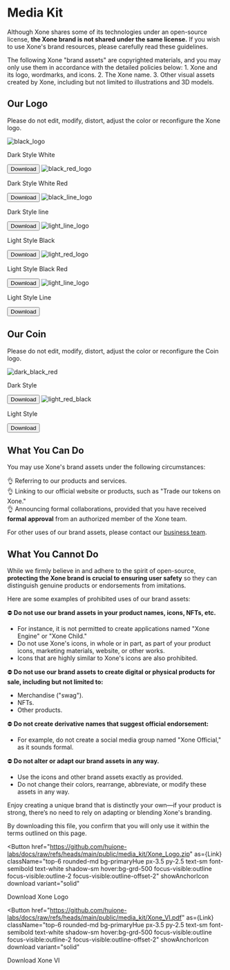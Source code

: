 
# Media Kit

Although Xone shares some of its technologies under an open-source license, **the Xone brand is not shared under the same license.** If you wish to use Xone's brand resources, please carefully read these guidelines.  

<Callout type="warning" emoji="⚠️">
  The following Xone "brand assets" are copyrighted materials, and you may only use them in accordance with the detailed policies below:  
  1. Xone and its logo, wordmarks, and icons.  
  2. The Xone name.  
  3. Other visual assets created by Xone, including but not limited to illustrations and 3D models.  
</Callout>

## Our Logo

Please do not edit, modify, distort, adjust the color or reconfigure the Xone logo.

<div class="mt-2 grid grid-cols-2 sm:grid-cols-4 lg:grid-cols-3 gap-2">
  <Card isFooterBlurred className="border-none" radius="lg">
    <Image
      download
      as={link}
      alt="black_logo"
      className="object-cover"
      src="/images/black_logo.png"
      width={300}
    />
    <CardFooter className="justify-between before:bg-white/10 border-white/20 border-1 overflow-hidden py-1 absolute before:rounded-xl rounded-large bottom-1 w-[calc(100%_-_8px)] shadow-small ml-1 z-10">
      <p className="text-tiny text-white/80">Dark Style White</p>
      <Button
        href="https://github.com/huione-labs/docs/raw/refs/heads/main/public/media_kit/Dark_Style_Logo_White.zip"
        className="text-tiny text-white bg-black/20"
        color="default"
        radius="lg"
        size="sm"
        variant="flat"
      >
        Download
      </Button>
    </CardFooter>
  </Card>
  <Card isFooterBlurred className="border-none" radius="lg">
    <Image
      download
      as={link}
      alt="black_red_logo"
      className="object-cover"
      src="/images/black_red_logo.png"
      width={300}
    />
    <CardFooter className="justify-between before:bg-white/10 border-white/20 border-1 overflow-hidden py-1 absolute before:rounded-xl rounded-large bottom-1 w-[calc(100%_-_8px)] shadow-small ml-1 z-10">
      <p className="text-tiny text-white/80">Dark Style White Red</p>
      <Button
        href="https://github.com/huione-labs/docs/raw/refs/heads/main/public/media_kit/Dark_Style_Logo_White_Red.zip"
        className="text-tiny text-white bg-black/20"
        color="default"
        radius="lg"
        size="sm"
        variant="flat"
      >
        Download
      </Button>
    </CardFooter>
  </Card>
  <Card isFooterBlurred className="border-none" radius="lg">
    <Image
      download
      as={link}
      alt="black_line_logo"
      className="object-cover"
      src="/images/black_line_logo.png"
      width={300}
    />
    <CardFooter className="justify-between before:bg-white/10 border-white/20 border-1 overflow-hidden py-1 absolute before:rounded-xl rounded-large bottom-1 w-[calc(100%_-_8px)] shadow-small ml-1 z-10">
      <p className="text-tiny text-white/80">Dark Style line</p>
      <Button
        href="https://github.com/huione-labs/docs/raw/refs/heads/main/public/media_kit/Dark_Style_Logo_Line.zip"
        className="text-tiny text-white bg-black/20"
        color="default"
        radius="lg"
        size="sm"
        variant="flat"
      >
        Download
      </Button>
    </CardFooter>
  </Card>
  <Card isFooterBlurred className="border-none" radius="lg">
    <Image
      download
      as={link}
      alt="light_line_logo"
      className="object-cover"
      src="/images/light_logo.png"
      width={300}
    />
    <CardFooter className="justify-between before:bg-white/10 border-white/20 border-1 overflow-hidden py-1 absolute before:rounded-xl rounded-large bottom-1 w-[calc(100%_-_8px)] shadow-small ml-1 z-10">
      <p className="text-tiny text-black dark:text-white/80">Light Style Black</p>
      <Button
        href="https://github.com/huione-labs/docs/raw/refs/heads/main/public/media_kit/Light_Style_Logo_Black.zip"
        className="text-tiny text-black dark:dark:text-white/80 bg-black/20"
        color="default"
        radius="lg"
        size="sm"
        variant="flat"
      >
        Download
      </Button>
    </CardFooter>
  </Card>
  <Card isFooterBlurred className="border-none" radius="lg">
    <Image
      download
      as={link}
      alt="light_red_logo"
      className="object-cover"
      src="/images/light_red_logo.png"
      width={300}
    />
    <CardFooter className="justify-between before:bg-white/10 border-white/20 border-1 overflow-hidden py-1 absolute before:rounded-xl rounded-large bottom-1 w-[calc(100%_-_8px)] shadow-small ml-1 z-10">
      <p className="text-tiny text-black dark:text-white/80">Light Style Black Red</p>
      <Button
        href="https://github.com/huione-labs/docs/raw/refs/heads/main/public/media_kit/Light_Style_Logo_Black_Red.zip"
        className="text-tiny text-black dark:dark:text-white/80 bg-black/20"
        color="default"
        radius="lg"
        size="sm"
        variant="flat"
      >
        Download
      </Button>
    </CardFooter>
  </Card>
  <Card isFooterBlurred className="border-none" radius="lg">
    <Image
      download
      as={link}
      alt="light_line_logo"
      className="object-cover"
      src="/images/light_line_logo.png"
      width={300}
    />
    <CardFooter className="justify-between before:bg-white/10 border-white/20 border-1 overflow-hidden py-1 absolute before:rounded-xl rounded-large bottom-1 w-[calc(100%_-_8px)] shadow-small ml-1 z-10">
      <p className="text-tiny text-black dark:text-white/80">Light Style Line</p>
      <Button
        href="https://github.com/huione-labs/docs/raw/refs/heads/main/public/media_kit/Light_Style_Logo_Line.zip"
        className="text-tiny text-black dark:dark:text-white/80 bg-black/20"
        color="default"
        radius="lg"
        size="sm"
        variant="flat"
      >
        Download
      </Button>
    </CardFooter>
  </Card>
</div>

## Our Coin

Please do not edit, modify, distort, adjust the color or reconfigure the Coin logo.

<div class="mt-2 grid grid-cols-[repeat(auto-fit,minmax(200px,1fr))] gap-2">
  <Card isFooterBlurred className="border-none" radius="lg">
    <Image
      download
      as={link}
      alt="dark_black_red"
      className="object-cover"
      src="/images/dark_black_red.png"
      width={412}
    />
    <CardFooter className="justify-between before:bg-white/10 border-white/20 border-1 overflow-hidden py-1 absolute before:rounded-xl rounded-large bottom-1 w-[calc(100%_-_8px)] shadow-small ml-1 z-10">
      <p className="text-tiny text-white/80">Dark Style</p>
      <Button
        href="https://github.com/huione-labs/docs/raw/refs/heads/main/public/media_kit/Dark_Style_Coin_White_Red.zip"
        className="text-tiny text-white bg-black/20"
        color="default"
        radius="lg"
        size="sm"
        variant="flat"
      >
        Download
      </Button>
    </CardFooter>
  </Card>
  <Card isFooterBlurred className="border-none" radius="lg">
    <Image
      download
      as={link}
      alt="light_red_black"
      className="object-cover"
      src="/images/light_red_black.png"
      width={412}
    />
    <CardFooter className="justify-between before:bg-white/10 border-white/20 border-1 overflow-hidden py-1 absolute before:rounded-xl rounded-large bottom-1 w-[calc(100%_-_8px)] shadow-small ml-1 z-10">
      <p className="text-tiny text-black dark:text-white/80">Light Style</p>
      <Button
        href="https://github.com/huione-labs/docs/raw/refs/heads/main/public/media_kit/Light_Style_Coin_Black_Red.zip"
        className="text-tiny text-black dark:dark:text-white/80 bg-black/20"
        color="default"
        radius="lg"
        size="sm"
        variant="flat"
      >
        Download
      </Button>
    </CardFooter>
  </Card>
</div>


## What You Can Do

You may use Xone's brand assets under the following circumstances:  

👌 Referring to our products and services.  
👌 Linking to our official website or products, such as "Trade our tokens on Xone."  
👌 Announcing formal collaborations, provided that you have received **formal approval** from an authorized member of the Xone team.  

For other uses of our brand assets, please contact our [business team](mailto:business@xone.plus).  


## What You Cannot Do

While we firmly believe in and adhere to the spirit of open-source, **protecting the Xone brand is crucial to ensuring user safety** so they can distinguish genuine products or endorsements from imitations.  

Here are some examples of prohibited uses of our brand assets:  

⛔️ **Do not use our brand assets in your product names, icons, NFTs, etc.**  
- For instance, it is not permitted to create applications named "Xone Engine" or "Xone Child."  
- Do not use Xone's icons, in whole or in part, as part of your product icons, marketing materials, website, or other works.  
- Icons that are highly similar to Xone's icons are also prohibited.  

⛔️ **Do not use our brand assets to create digital or physical products for sale, including but not limited to:**  
- Merchandise ("swag").  
- NFTs.  
- Other products.  

⛔️ **Do not create derivative names that suggest official endorsement:**  
- For example, do not create a social media group named "Xone Official," as it sounds formal.  

⛔️ **Do not alter or adapt our brand assets in any way.**  
- Use the icons and other brand assets exactly as provided.  
- Do not change their colors, rearrange, abbreviate, or modify these assets in any way.  

Enjoy creating a unique brand that is distinctly your own—if your product is strong, there’s no need to rely on adapting or blending Xone's branding.

By downloading this file, you confirm that you will only use it within the terms outlined on this page.

<Button
  href="https://github.com/huione-labs/docs/raw/refs/heads/main/public/media_kit/Xone_Logo.zip"
  as={Link}
  className="top-6 rounded-md bg-primaryHue px-3.5 py-2.5 text-sm font-semibold text-white shadow-sm hover:bg-grd-500 focus-visible:outline focus-visible:outline-2 focus-visible:outline-offset-2"
  showAnchorIcon
  download
  variant="solid"
>
  Download Xone Logo
</Button>

<Button
  href="https://github.com/huione-labs/docs/raw/refs/heads/main/public/media_kit/Xone_VI.pdf"
  as={Link}
  className="top-6 rounded-md bg-primaryHue px-3.5 py-2.5 text-sm font-semibold text-white shadow-sm hover:bg-grd-500 focus-visible:outline focus-visible:outline-2 focus-visible:outline-offset-2"
  showAnchorIcon
  download
  variant="solid"
>
  Download Xone VI
</Button>
